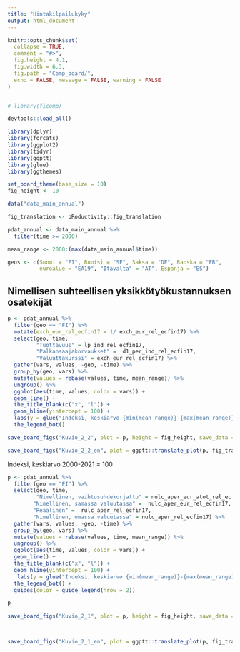 ```yaml
---
title: "Hintakilpailukyky"
output: html_document
---
```


```r
knitr::opts_chunk$set(
  collapse = TRUE,
  comment = "#>", 
  fig.height = 4.1,
  fig.width = 6.3,
  fig.path = "Comp_board/", 
  echo = FALSE, message = FALSE, warning = FALSE
)


# library(ficomp)

devtools::load_all()

library(dplyr)
library(forcats)
library(ggplot2)
library(tidyr)
library(ggptt)
library(glue)
library(ggthemes)

set_board_theme(base_size = 10)
fig_height <- 10

data("data_main_annual")

fig_translation <- pRoductivity::fig_translation

pdat_annual <- data_main_annual %>% 
  filter(time >= 2000)

mean_range <- 2000:(max(data_main_annual$time))

geos <- c(Suomi = "FI", Ruotsi = "SE", Saksa = "DE", Ranska = "FR", 
          euroalue = "EA19", "Itävalta" = "AT", Espanja = "ES")

```






## Nimellisen suhteellisen yksikkötyökustannuksen osatekijät

```r

p <- pdat_annual %>% 
  filter(geo == "FI") %>% 
  mutate(exch_eur_rel_ecfin17 = 1/ exch_eur_rel_ecfin17) %>% 
  select(geo, time, 
         "Tuottavuus" = lp_ind_rel_ecfin17, 
         "Palkansaajakorvaukset" =  d1_per_ind_rel_ecfin17, 
         "Valuuttakurssi" = exch_eur_rel_ecfin17) %>% 
  gather(vars, values, -geo, -time) %>% 
  group_by(geo, vars) %>% 
  mutate(values = rebase(values, time, mean_range)) %>% 
  ungroup() %>% 
  ggplot(aes(time, values, color = vars)) +
  geom_line() +
  the_title_blank(c("x", "l")) +
  geom_hline(yintercept = 100) +
  labs(y = glue("Indeksi, keskiarvo {min(mean_range)}-{max(mean_range)} = 100")) +
  the_legend_bot()

save_board_figs("Kuvio_2_2", plot = p, height = fig_height, save_data = TRUE)

save_board_figs("Kuvio_2_2_en", plot = ggptt::translate_plot(p, fig_translation), height = fig_height, save_data = TRUE)

```




Indeksi, keskiarvo 2000-2021 = 100

```r

p <- pdat_annual %>% 
  filter(geo == "FI") %>% 
  select(geo, time, 
         "Nimellinen, vaihtosuhdekorjattu" = nulc_aper_eur_atot_rel_ecfin17, 
        "Nimellinen, samassa valuutassa" =  nulc_aper_eur_rel_ecfin17,
        "Reaalinen" =  rulc_aper_rel_ecfin17, 
        "Nimellinen, omassa valuutassa" = nulc_aper_rel_ecfin17) %>% 
  gather(vars, values, -geo, -time) %>% 
  group_by(geo, vars) %>% 
  mutate(values = rebase(values, time, mean_range)) %>% 
  ungroup() %>% 
  ggplot(aes(time, values, color = vars)) +
  geom_line() +
  the_title_blank(c("x", "l")) +
  geom_hline(yintercept = 100) +
   labs(y = glue("Indeksi, keskiarvo {min(mean_range)}-{max(mean_range)} = 100")) +
  the_legend_bot() +
  guides(color = guide_legend(nrow = 2)) 

p
  
save_board_figs("Kuvio_2_1", plot = p, height = fig_height, save_data = TRUE)



save_board_figs("Kuvio_2_1_en", plot = ggptt::translate_plot(p, fig_translation), height = fig_height, save_data = TRUE)

```
